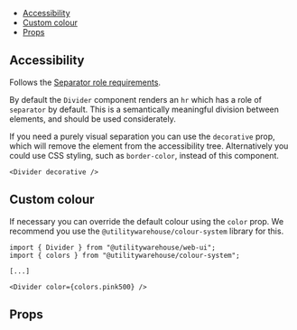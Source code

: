 
<Meta of={Stories} />

<DocsHeader
  componentName="Divider"
  figmaLink="https://www.figma.com/design/4FFYTLWJ2hQpj36JplQQUw/UW-Web-UI?node-id=8185-13154"
  stories={Stories}
/>

<Canvas of={Stories.KitchenSink} />

- [Accessibility](#accessibility)
- [Custom colour](#custom-colour)
- [Props](#props)

## Accessibility

Follows the [Separator role requirements](https://www.w3.org/TR/wai-aria-1.2/#separator).

By default the `Divider` component renders an `hr` which has a role of
`separator` by default. This is a semantically meaningful division between
elements, and should be used considerately.

If you need a purely visual separation you can use the `decorative` prop, which
will remove the element from the accessibility tree. Alternatively you could
use CSS styling, such as `border-color`, instead of this component.

```tsx
<Divider decorative />
```

## Custom colour

If necessary you can override the default colour using the `color` prop. We
recommend you use the `@utilitywarehouse/colour-system` library for this.

```tsx
import { Divider } from "@utilitywarehouse/web-ui";
import { colors } from "@utilitywarehouse/colour-system";

[...]

<Divider color={colors.pink500} />
```

<Canvas of={Stories.CustomColor} />

## Props

<ArgTypes of={Stories} />
